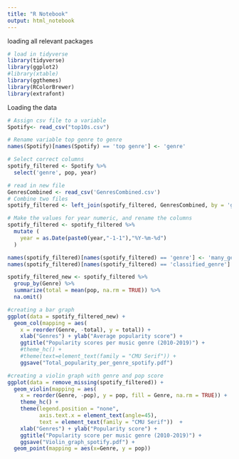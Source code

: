 ---
title: "R Notebook"
output: html_notebook
---

loading all relevant packages
```{r}
# load in tidyverse
library(tidyverse)
library(ggplot2)
#library(xtable)
library(ggthemes)
library(RColorBrewer)
library(extrafont)
```
Loading the data
```{r}
# Assign csv file to a variable
Spotify<- read_csv("top10s.csv")

# Rename variable top genre to genre
names(Spotify)[names(Spotify) == 'top genre'] <- 'genre'

# Select correct columns
spotify_filtered <- Spotify %>%
  select('genre', pop, year)
```

```{r}
# read in new file
GenresCombined <- read_csv('GenresCombined.csv')
# Combine two files
spotify_filtered <- left_join(spotify_filtered, GenresCombined, by = 'genre')


```

```{r}
# Make the values for year numeric, and rename the columns
spotify_filtered <- spotify_filtered %>%
  mutate (
    year = as.Date(paste0(year,"-1-1"),"%Y-%m-%d")
  )

names(spotify_filtered)[names(spotify_filtered) == 'genre'] <- 'many_genres'
names(spotify_filtered)[names(spotify_filtered) == 'classified_genre'] <- 'Genre'

```

```{r}
spotify_filtered_new <- spotify_filtered %>%
  group_by(Genre) %>%
  summarize(total = mean(pop, na.rm = TRUE)) %>%
  na.omit()

#creating a bar graph
ggplot(data = spotify_filtered_new) +
  geom_col(mapping = aes(
    x = reorder(Genre, -total), y = total)) + 
    xlab("Genres") + ylab("Average popularity score") +
    ggtitle("Popularity scores per music genre (2010-2019)") +
    #theme_hc() +
    #theme(text=element_text(family = "CMU Serif")) +
    ggsave("Total_popularity_per_genre_spotify.pdf")

#creating a violin graph with genre and pop score
ggplot(data = remove_missing(spotify_filtered)) +
  geom_violin(mapping = aes(
    x = reorder(Genre, -pop), y = pop, fill = Genre, na.rm = TRUE)) +
    theme_hc() +
    theme(legend.position = "none", 
          axis.text.x = element_text(angle=45), 
          text = element_text(family = "CMU Serif"))  +
    xlab("Genres") + ylab("Popularity score") +
    ggtitle("Popularity score per music genre (2010-2019)") +
    ggsave("Violin_graph_spotify.pdf") +
  geom_point(mapping = aes(x=Genre, y = pop))
  

```